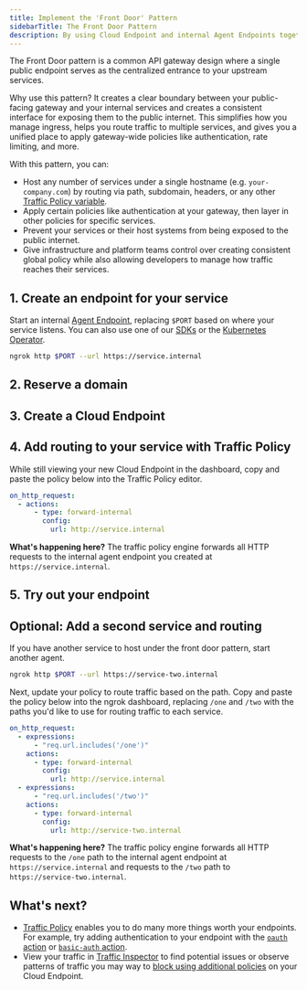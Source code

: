 ```yaml
---
title: Implement the 'Front Door' Pattern
sidebarTitle: The Front Door Pattern
description: By using Cloud Endpoint and internal Agent Endpoints together, you loosely double your gateway and services for extra flexibility.
---
```



The Front Door pattern is a common API gateway design where a single public endpoint serves as the centralized entrance to your upstream services.

Why use this pattern? It creates a clear boundary between your public-facing gateway and your internal services and creates a consistent interface for exposing them to the public internet.
This simplifies how you manage ingress, helps you route traffic to multiple services, and gives you a unified place to apply gateway-wide policies like authentication, rate limiting, and more.

With this pattern, you can:

- Host any number of services under a single hostname (e.g. `your-company.com`) by routing via path, subdomain, headers, or any other [Traffic Policy variable](/traffic-policy/variables).
- Apply certain policies like authentication at your gateway, then layer in other policies for specific services.
- Prevent your services or their host systems from being exposed to the public internet.
- Give infrastructure and platform teams control over creating consistent global policy while also allowing developers to manage how traffic reaches their services.

## 1. Create an endpoint for your service

Start an internal [Agent Endpoint](/universal-gateway/agent-endpoints/), replacing `$PORT` based on where your service listens.
You can also use one of our [SDKs](/agent-sdks) or the [Kubernetes Operator](/k8s).

```bash
ngrok http $PORT --url https://service.internal
```

## 2. Reserve a domain

<ReserveDomain />

## 3. Create a Cloud Endpoint

<CloudEndpoint />

## 4. Add routing to your service with Traffic Policy

While still viewing your new Cloud Endpoint in the dashboard, copy and paste the policy below into the Traffic Policy editor.

```yaml
on_http_request:
  - actions:
      - type: forward-internal
        config:
          url: http://service.internal
```

**What's happening here?** The traffic policy engine forwards all HTTP requests to the internal agent endpoint you created at `https://service.internal`.

## 5. Try out your endpoint

<TryOut />

## Optional: Add a second service and routing

If you have another service to host under the front door pattern, start another agent.

```bash
ngrok http $PORT --url https://service-two.internal
```

Next, update your policy to route traffic based on the path.
Copy and paste the policy below into the ngrok dashboard, replacing `/one` and `/two` with the paths you'd like to use for routing traffic to each service.

```yaml
on_http_request:
  - expressions:
      - "req.url.includes('/one')"
    actions:
      - type: forward-internal
        config:
          url: http://service.internal
  - expressions:
      - "req.url.includes('/two')"
    actions:
      - type: forward-internal
        config:
          url: http://service-two.internal
```

**What's happening here?** The traffic policy engine forwards all HTTP requests to the `/one` path to the internal agent endpoint at `https://service.internal` and requests to the `/two` path to `https://service-two.internal`.

## What's next?

- [Traffic Policy](/traffic-policy) enables you to do many more things worth your endpoints.
  For example, try adding authentication to your endpoint with the [`oauth` action](/traffic-policy/actions/oauth) or [`basic-auth` action](/traffic-policy/actions/basic-auth).
- View your traffic in [Traffic Inspector](https://dashboard.ngrok.com/traffic-inspector) to find potential issues or observe patterns of traffic you may way to [block using additional policies](/traffic-policy/examples/block-unwanted-requests/) on your Cloud Endpoint.
